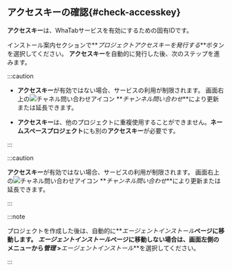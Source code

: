 ## アクセスキーの確認{#check-accesskey}

**アクセスキー**は、WhaTabサービスを有効にするための固有IDです。  

インストール案内セクションで**_プロジェクトアクセスキーを発行する_**ボタンを選択してください。 **アクセスキー**を自動的に発行した後、次のステップを進みます。

<InDoc product='kubernetes'>

:::caution

-   **アクセスキー**が有効ではない場合、サービスの利用が制限されます。 画面右上の![チャネル問い合わせアイコン](/img/ico-help.svg) **_チャンネル問い合わせ_**により更新または延長できます。

-   **アクセスキー**は、他のプロジェクトに重複使用することができません。**ネームスペースプロジェクト**にも別の**アクセスキー**が必要です。

:::

</InDoc>

<Xclude product='kubernetes'>

:::caution

**アクセスキー**が有効ではない場合、サービスの利用が制限されます。 画面右上の![チャネル問い合わせアイコン](/img/ico-help.svg) **_チャンネル問い合わせ_**により更新または延長できます。

:::

</Xclude>

:::note

プロジェクトを作成した後は、自動的に**_エージェントインストール_**ページに移動します。 **_エージェントインストール_**ページに移動しない場合は、画面左側のメニューから**_管理_** >**_エージェントインストール_**を選択してください。

:::
